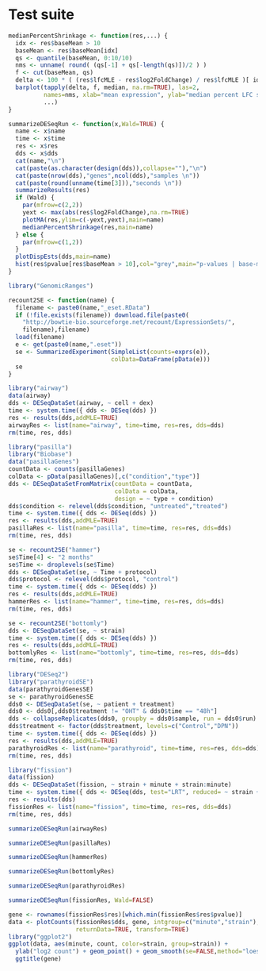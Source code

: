 # Test suite

```r

medianPercentShrinkage <- function(res,...) {
  idx <- res$baseMean > 10
  baseMean <- res$baseMean[idx]
  qs <- quantile(baseMean, 0:10/10)
  nms <- unname( round( (qs[-1] + qs[-length(qs)])/2 ) )
  f <- cut(baseMean, qs)
  delta <- 100 * ( (res$lfcMLE - res$log2FoldChange) / res$lfcMLE )[ idx ]
  barplot(tapply(delta, f, median, na.rm=TRUE), las=2,
          names=nms, xlab="mean expression", ylab="median percent LFC shrinkage",
          ...)
}

summarizeDESeqRun <- function(x,Wald=TRUE) {
  name <- x$name
  time <- x$time
  res <- x$res
  dds <- x$dds
  cat(name,"\n")
  cat(paste(as.character(design(dds)),collapse=""),"\n")
  cat(paste(nrow(dds),"genes",ncol(dds),"samples \n"))
  cat(paste(round(unname(time[3])),"seconds \n"))
  summarizeResults(res)
  if (Wald) {
    par(mfrow=c(2,2))
    yext <- max(abs(res$log2FoldChange),na.rm=TRUE)
    plotMA(res,ylim=c(-yext,yext),main=name)
    medianPercentShrinkage(res,main=name)
  } else {
    par(mfrow=c(1,2))
  }
  plotDispEsts(dds,main=name)
  hist(res$pvalue[res$baseMean > 10],col="grey",main="p-values | base-mean > 10",xlab="")
}

library("GenomicRanges")

recount2SE <- function(name) {
  filename <- paste0(name,"_eset.RData")
  if (!file.exists(filename)) download.file(paste0(
    "http://bowtie-bio.sourceforge.net/recount/ExpressionSets/",
    filename),filename)
  load(filename)
  e <- get(paste0(name,".eset"))
  se <- SummarizedExperiment(SimpleList(counts=exprs(e)),
                             colData=DataFrame(pData(e)))
  se                   
}

```


```r
library("airway")
data(airway)
dds <- DESeqDataSet(airway, ~ cell + dex)
time <- system.time({ dds <- DESeq(dds) })
res <- results(dds,addMLE=TRUE)
airwayRes <- list(name="airway", time=time, res=res, dds=dds)
rm(time, res, dds)
```


```r
library("pasilla")
library("Biobase")
data("pasillaGenes")
countData <- counts(pasillaGenes)
colData <- pData(pasillaGenes)[,c("condition","type")]
dds <- DESeqDataSetFromMatrix(countData = countData,
                              colData = colData,
                              design = ~ type + condition)
dds$condition <- relevel(dds$condition, "untreated","treated")
time <- system.time({ dds <- DESeq(dds) })
res <- results(dds,addMLE=TRUE)
pasillaRes <- list(name="pasilla", time=time, res=res, dds=dds)
rm(time, res, dds)
```

```r
se <- recount2SE("hammer")
se$Time[4] <- "2 months"
se$Time <- droplevels(se$Time)
dds <- DESeqDataSet(se, ~ Time + protocol)
dds$protocol <- relevel(dds$protocol, "control")
time <- system.time({ dds <- DESeq(dds) })
res <- results(dds,addMLE=TRUE)
hammerRes <- list(name="hammer", time=time, res=res, dds=dds)
rm(time, res, dds)
```

```r
se <- recount2SE("bottomly")
dds <- DESeqDataSet(se, ~ strain)
time <- system.time({ dds <- DESeq(dds) })
res <- results(dds,addMLE=TRUE)
bottomlyRes <- list(name="bottomly", time=time, res=res, dds=dds)
rm(time, res, dds)
```


```r
library("DESeq2")
library("parathyroidSE")
data(parathyroidGenesSE)
se <- parathyroidGenesSE
dds0 <- DESeqDataSet(se, ~ patient + treatment)
dds0 <- dds0[,dds0$treatment != "OHT" & dds0$time == "48h"]
dds <- collapseReplicates(dds0, groupby = dds0$sample, run = dds0$run)
dds$treatment <- factor(dds$treatment, levels=c("Control","DPN"))
time <- system.time({ dds <- DESeq(dds) })
res <- results(dds,addMLE=TRUE)
parathyroidRes <- list(name="parathyroid", time=time, res=res, dds=dds)
rm(time, res, dds)
```

```r
library("fission")
data(fission)
dds <- DESeqDataSet(fission, ~ strain + minute + strain:minute)
time <- system.time({ dds <- DESeq(dds, test="LRT", reduced= ~ strain + minute) })
res <- results(dds)
fissionRes <- list(name="fission", time=time, res=res, dds=dds)
rm(time, res, dds)
```




```r
summarizeDESeqRun(airwayRes)
```

```r
summarizeDESeqRun(pasillaRes)
```

```r
summarizeDESeqRun(hammerRes)
```

```r
summarizeDESeqRun(bottomlyRes)
```


```r
summarizeDESeqRun(parathyroidRes)
```

```r
summarizeDESeqRun(fissionRes, Wald=FALSE)
```

```r
gene <- rownames(fissionRes$res)[which.min(fissionRes$res$pvalue)]
data <- plotCounts(fissionRes$dds, gene, intgroup=c("minute","strain"),
                   returnData=TRUE, transform=TRUE)
library("ggplot2")
ggplot(data, aes(minute, count, color=strain, group=strain)) +
  ylab("log2 count") + geom_point() + geom_smooth(se=FALSE,method="loess") +
  ggtitle(gene)
```
